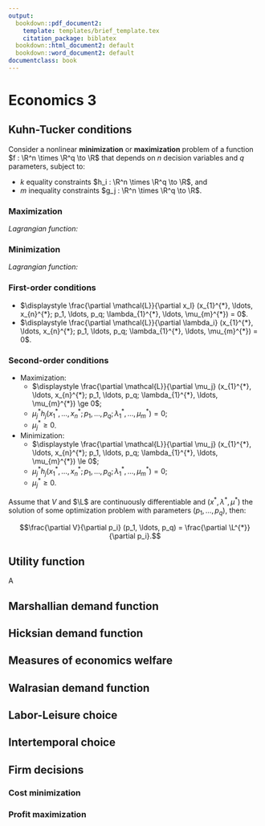 ```yaml
---
output:
  bookdown::pdf_document2:
    template: templates/brief_template.tex
    citation_package: biblatex
  bookdown::html_document2: default
  bookdown::word_document2: default
documentclass: book
---
```


# Economics 3 {.unnumbered}

## Kuhn-Tucker conditions {-}

Consider a nonlinear **minimization** or **maximization** problem of a function $f : \R^n \times \R^q \to \R$ that depends on $n$ decision variables and $q$ parameters, subject to:

* $k$ equality constraints $h_i : \R^n \times \R^q \to \R$, and
* $m$ inequality constraints $g_j : \R^n \times \R^q \to \R$.

### Maximization {-}

\begin{equation*}
		\begin{aligned}
			\max_{\{x_1, \ldots, x_n\}}\  & f(x_1, \ldots, x_n;\ p_1, \ldots, p_q)          \\
			\text{subject to} \quad       & h_i(x_1, \ldots, x_n;\ p_1, \ldots, p_q) = 0, \quad \forall i = 1, \ldots, k; \\
			                              & g_j(x_1, \ldots, x_n;\ p_1, \ldots, p_q) \ge 0, \quad \forall j = 1, \ldots, m.
		\end{aligned}
\end{equation*}

_Lagrangian function:_

\begin{equation*}
		\begin{aligned}
			 & \L(x_1, \ldots, x_n;\ p_1, \ldots, p_q;\ \lambda_1, \ldots, \lambda_k;\ \mu_1, \ldots, \mu_m) = \\
			 & f(x_1,\ldots, p_q) + \sum_{i=1}^{k}\lambda_i h_i (x_1, \ldots, p_q) + \sum_{j=1}^{m}\mu_j g_j (x_1, \ldots, p_q)
		\end{aligned}
\end{equation*}

### Minimization {-}

\begin{equation*}
		\begin{aligned}
			\min_{\{x_1, \ldots, x_n\}}\  & f(x_1, \ldots, x_n;\ p_1, \ldots, p_q)          \\
			\text{subject to} \quad       & h_i(x_1, \ldots, x_n;\ p_1, \ldots, p_q) = 0, \quad \forall i = 1, \ldots, k; \\
			                              & g_j(x_1, \ldots, x_n;\ p_1, \ldots, p_q) \ge 0, \quad \forall j = 1, \ldots, m.
		\end{aligned}
\end{equation*}

_Lagrangian function:_

\begin{equation*}
		\begin{aligned}
			 & \L(x_1, \ldots, x_n;\ p_1, \ldots, p_q;\ \lambda_1, \ldots, \lambda_k;\ \mu_1, \ldots, \mu_m) = \\
			 & f(x_1,\ldots, p_q) - \sum_{i=1}^{k}\lambda_i h_i (x_1, \ldots, p_q) - \sum_{j=1}^{m}\mu_j g_j (x_1, \ldots, p_q)
		\end{aligned}
\end{equation*}

### First-order conditions {-}

* $\displaystyle \frac{\partial \mathcal{L}}{\partial x_l} (x_{1}^{*}, \ldots, x_{n}^{*}; p_1, \ldots, p_q; \lambda_{1}^{*}, \ldots, \mu_{m}^{*}) = 0$.
* $\displaystyle \frac{\partial \mathcal{L}}{\partial \lambda_i} (x_{1}^{*}, \ldots, x_{n}^{*}; p_1, \ldots, p_q; \lambda_{1}^{*}, \ldots, \mu_{m}^{*}) = 0$.

### Second-order conditions {-}

* Maximization:
  * $\displaystyle \frac{\partial \mathcal{L}}{\partial \mu_j} (x_{1}^{*}, \ldots, x_{n}^{*}; p_1, \ldots, p_q; \lambda_{1}^{*}, \ldots, \mu_{m}^{*}) \ge 0$;
  * $\displaystyle \mu_j^{*} h_j (x_{1}^{*}, \ldots, x_{n}^{*}; p_1, \ldots, p_q; \lambda_{1}^{*}, \ldots, \mu_{m}^{*}) = 0$;
  * $\displaystyle \mu_j^{*} \ge 0$.
* Minimization:
  * $\displaystyle \frac{\partial \mathcal{L}}{\partial \mu_j} (x_{1}^{*}, \ldots, x_{n}^{*}; p_1, \ldots, p_q; \lambda_{1}^{*}, \ldots, \mu_{m}^{*}) \le 0$;
  * $\displaystyle \mu_j^{*} h_j (x_{1}^{*}, \ldots, x_{n}^{*}; p_1, \ldots, p_q; \lambda_{1}^{*}, \ldots, \mu_{m}^{*}) = 0$;
  * $\displaystyle \mu_j^{*} \ge 0$.

::: {.theorem name="Envelope theorem"}
Assume that $V$ and $\L$ are continuously differentiable and $(x^*, \lambda^*, \mu^*)$ the solution of some optimization problem with parameters $(p_1, \dots, p_q)$, then:

$$\frac{\partial V}{\partial p_i} (p_1, \ldots, p_q) = \frac{\partial \L^{*}}{\partial p_i}.$$
:::

## Utility function {-}

::: {.definition name="Completeness"}
A
:::

## Marshallian demand function {-}

## Hicksian demand function {-}

## Measures of economics welfare {-}

## Walrasian demand function {-}

## Labor-Leisure choice {-}

## Intertemporal choice {-}

## Firm decisions {-}

### Cost minimization {-}

### Profit maximization {-}
